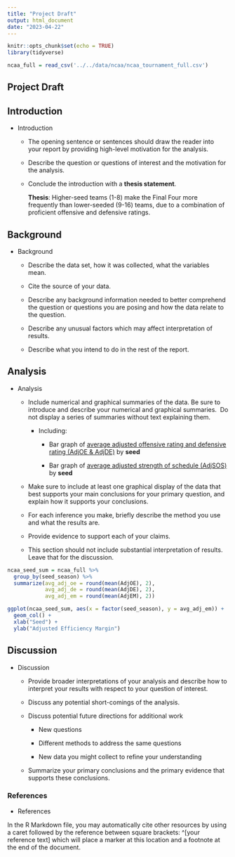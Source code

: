 ```yaml
---
title: "Project Draft"
output: html_document
date: "2023-04-22"
---
```


```r
knitr::opts_chunk$set(echo = TRUE)
library(tidyverse)

ncaa_full = read_csv('../../data/ncaa/ncaa_tournament_full.csv')
```

## Project Draft

## Introduction

-   Introduction

    -   The opening sentence or sentences should draw the reader into your report by providing high-level motivation for the analysis. 

    -   Describe the question or questions of interest and the motivation for the analysis.

    -   Conclude the introduction with a **thesis statement**.

        **Thesis**: Higher-seed teams (1-8) make the Final Four more frequently than lower-seeded (9-16) teams, due to a combination of proficient offensive and defensive ratings.

## Background

-   Background

    -   Describe the data set, how it was collected, what the variables mean.

    -   Cite the source of your data.

    -   Describe any background information needed to better comprehend the question or questions you are posing and how the data relate to the question.

    -   Describe any unusual factors which may affect interpretation of results.

    -   Describe what you intend to do in the rest of the report.

## Analysis

-   Analysis

    -   Include numerical and graphical summaries of the data. Be sure to introduce and describe your numerical and graphical summaries.  Do not display a series of summaries without text explaining them.

        -   Including:

            -   Bar graph of [average adjusted offensive rating and defensive rating (AdjOE & AdjDE)]{.underline} by **seed**

            -   Bar graph of [average adjusted strength of schedule (AdjSOS)]{.underline} by **seed**

    -   Make sure to include at least one graphical display of the data that best supports your main conclusions for your primary question, and explain how it supports your conclusions.

    -   For each inference you make, briefly describe the method you use and what the results are.

    -   Provide evidence to support each of your claims.

    -   This section should not include substantial interpretation of results. Leave that for the discussion.

```r
ncaa_seed_sum = ncaa_full %>%
  group_by(seed_season) %>%
  summarize(avg_adj_oe = round(mean(AdjOE), 2),
            avg_adj_de = round(mean(AdjDE), 2),
            avg_adj_em = round(mean(AdjEM), 2))

ggplot(ncaa_seed_sum, aes(x = factor(seed_season), y = avg_adj_em)) +
  geom_col() +
  xlab("Seed") +
  ylab("Adjusted Efficiency Margin")
```

## Discussion

-   Discussion

    -   Provide broader interpretations of your analysis and describe how to interpret your results with respect to your question of interest.

    -   Discuss any potential short-comings of the analysis.

    -   Discuss potential future directions for additional work

        -   New questions

        -   Different methods to address the same questions

        -   New data you might collect to refine your understanding

    -   Summarize your primary conclusions and the primary evidence that supports these conclusions.

### References

-   References

In the R Markdown file, you may automatically cite other resources by using a caret followed by the reference between square brackets: \^[your reference text] which will place a marker at this location and a footnote at the end of the document.
